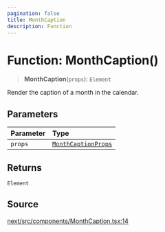 ```yaml
---
pagination: false
title: MonthCaption
description: Function
---
```


# Function: MonthCaption()

> **MonthCaption**(`props`): `Element`

Render the caption of a month in the calendar.

## Parameters

| Parameter | Type |
| :------ | :------ |
| `props` | [`MonthCaptionProps`](/api/next/interfaces/MonthCaptionProps.mdx) |

## Returns

`Element`

## Source

[next/src/components/MonthCaption.tsx:14](https://github.com/gpbl/react-day-picker/blob/575f9be39/next/src/components/MonthCaption.tsx#L14)
